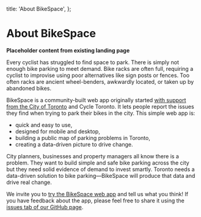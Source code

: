 

  title: 'About BikeSpace',
};

# About BikeSpace

**Placeholder content from existing landing page**

Every cyclist has struggled to find space to park. There is simply not enough bike parking to meet demand. Bike racks are often full, requiring a cyclist to improvise using poor alternatives like sign posts or fences. Too often racks are ancient wheel-benders, awkwardly located, or taken up by abandoned bikes.

BikeSpace is a community-built web app originally started [with support from the City of Toronto](https://web.archive.org/web/20190624165253/https://www.toronto.ca/services-payments/streets-parking-transportation/cycling-in-toronto/bikespace-app/) and Cycle Toronto. It lets people report the issues they find when trying to park their bikes in the city. This simple web app is:

- quick and easy to use,
- designed for mobile and desktop,
- building a public map of parking problems in Toronto,
- creating a data-driven picture to drive change.

City planners, businesses and property managers all know there is a problem. They want to build simple and safe bike parking across the city but they need solid evidence of demand to invest smartly. Toronto needs a data-driven solution to bike parking—BikeSpace will produce that data and drive real change.

We invite you to [try the BikeSpace web app](https://app.bikespace.ca/) and tell us what you think! If you have feedback about the app, please feel free to share it using the [issues tab of our GitHub page](https://github.com/bikespace/bikespace/issues).

<DividerImg imageSrc={testDividerImage.src} imageAlt='Bicycle stands on the Meadoway in Scarborough' />

<DividerImg imageSrc={testDividerImage3.src} imageAlt='Rings' />